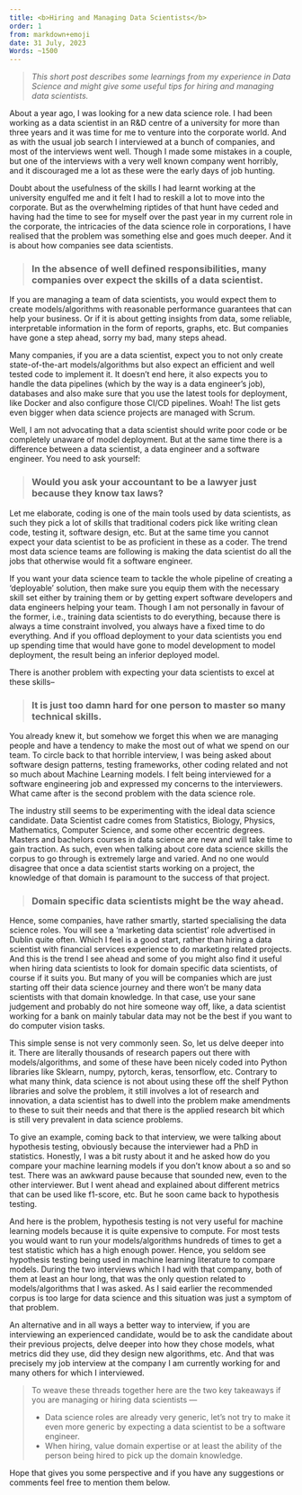 ```yaml
---
title: <b>Hiring and Managing Data Scientists</b>
order: 1
from: markdown+emoji
date: 31 July, 2023
Words: ~1500
---
```


> *This short post describes some learnings from my experience in Data Science and might give some useful tips for hiring
and managing data scientists.*

About a year ago, I was looking for a new data science role. I had been working as a data scientist in an R&D centre of a university for more than three years and it was time for me to venture into the corporate world. And as with the usual job search I interviewed at  a bunch of companies, and most of the interviews went well. Though I made some mistakes in a couple, but one of the interviews with a very well known company went horribly, and it discouraged me a lot as these were the early days of job hunting.

Doubt about the usefulness of the skills I had learnt working at the university engulfed me and it felt I had to reskill a lot to move into the corporate. But as the overwhelming riptides of that hunt have ceded and having had the time to see for myself over the past year in my current role in the corporate, the intricacies of the data science role in corporations, I have realised that the problem was something else and goes much deeper. And it is about how companies see data scientists.

> ### In the absence of well defined responsibilities, many companies over expect the skills of a data scientist.

If you are managing a team of data scientists, you would expect them to create models/algorithms with reasonable performance guarantees that can help your business. Or if it is about getting insights from data, some reliable, interpretable information in the form of reports, graphs, etc. But companies have gone a step ahead, sorry my bad, many steps ahead.

Many companies, if you are a data scientist, expect you to not only create state-of-the-art models/algorithms but also expect an efficient and well tested code to implement it. It doesn’t end here, it also expects you to handle the data pipelines (which by the way is a data engineer’s job), databases and also make sure that you use the latest tools for deployment, like Docker and also configure those CI/CD pipelines. Woah! The list gets even bigger when data science projects are managed with Scrum.

Well, I am not advocating that a data scientist should write poor code or be completely unaware of model deployment. But at the same time there is a difference between a data scientist, a data engineer and a software engineer. You need to ask yourself:

> ### Would you ask your accountant to be a lawyer just because they know tax laws?

Let me elaborate, coding is one of the main tools used by  data scientists, as such they pick a lot of skills that traditional coders pick like writing clean code, testing it, software design, etc. But at the same time you cannot expect your data scientist to be as proficient in these as a coder. The trend most data science teams are following is making the data scientist do all the jobs that otherwise would fit a software engineer.

If you want your data science team to tackle the whole pipeline of creating a ‘deployable’ solution, then make sure you equip them with the necessary skill set either by training them or by getting expert software developers and data engineers helping your team. Though I am not personally in favour of the former, i.e., training data scientists to do everything, because there is always a time constraint involved, you always have a fixed time to do everything. And if you offload deployment to your data scientists you end up spending time that would have gone to model development to model deployment, the result being an inferior deployed model.

There is another problem with expecting your data scientists to excel at these skills–

> ### It is just too damn hard for one person to master so many technical skills.

You already knew it, but somehow we forget this when we are managing people and have a tendency to make the most out of what we spend on our team. To circle back to that horrible interview, I was being asked about software design patterns, testing frameworks, other coding related and not so much about Machine Learning models. I felt being interviewed for a software engineering job and expressed my concerns to the interviewers. What came after is the second problem with the data science role.


The industry still seems to be experimenting with the ideal data science candidate. Data Scientist cadre comes from Statistics, Biology, Physics, Mathematics, Computer Science, and some other eccentric degrees. Masters and bachelors courses in data science are new and will take time to gain traction. As such, even when talking about core data science skills the corpus to go through is extremely large and varied. And no one would disagree that once a data scientist starts working on a project, the knowledge of that domain is paramount to the success of that project.

> ### Domain specific data scientists might be the way ahead.

Hence, some companies, have rather smartly, started specialising the data science roles. You will see a ‘marketing data scientist’ role advertised in Dublin quite often. Which I feel is a good start, rather than hiring a data scientist with financial services experience to do marketing related projects. And this is the trend I see ahead and some of you might also find it useful when hiring data scientists to look for domain specific data scientists, of course if it suits you. But many of you will be companies which are just starting off their data science journey and there won’t be many data scientists with that domain knowledge. In that case, use your sane judgement and probably do not hire someone way off, like, a data scientist working for a bank on mainly tabular data may not be the best if you want to do computer vision tasks.


This simple sense is not very commonly seen. So, let us delve deeper into it. There are literally thousands of research papers out there with models/algorithms, and some of these have been nicely coded into Python libraries like Sklearn, numpy, pytorch, keras, tensorflow, etc. Contrary to what many think, data science is not about using these off the shelf Python libraries and solve the problem, it still involves a lot of research and innovation, a data scientist has to dwell into the problem make amendments to these to suit their needs and that there is the applied research bit which is still very prevalent in data science problems.

To give an example, coming back to that interview, we were talking about hypothesis testing, obviously because the interviewer had a PhD in statistics. Honestly, I was a bit rusty about it and he asked how do you compare your machine learning models if you don’t know about a so and so test. There was an awkward pause because that sounded new, even to the other interviewer. But I went ahead and explained about different metrics that can be used like f1-score, etc. But he soon came back to hypothesis testing.

And here is the problem, hypothesis testing is not very useful for machine learning models because it is quite expensive to compute. For most tests you would want to run your models/algorithms hundreds of times to get a test statistic which has a high enough power. Hence, you seldom see hypothesis testing being used in machine learning literature to compare models. During the two interviews which I had with that company, both of them at least an hour long, that was the only question related to models/algorithms that I was asked.  As I said earlier the recommended corpus is too large for data science and this situation was just a symptom of that problem.

An alternative and in all ways a better way to interview, if you are interviewing an experienced candidate, would be to ask the candidate about their previous projects, delve deeper into how they chose models, what metrics did they use, did they design new algorithms, etc. And that was precisely my  job interview at the company I am currently working for and many others for which I interviewed.


> To weave these threads together here are the two key takeaways if you are managing or hiring data scientists ---
>
> - Data science roles are already very generic, let’s not try to make it even more generic  by expecting a data scientist to be a software engineer.
> - When hiring, value domain expertise or at least the ability of the person being hired to pick up the domain knowledge.

Hope that gives you some perspective and if you have any suggestions or comments feel free to mention them below.

